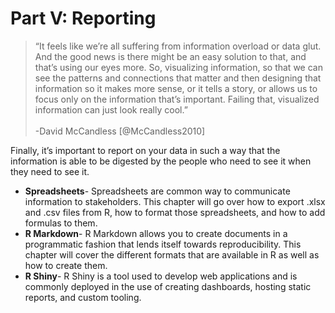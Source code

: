 # Part V: Reporting

> "It feels like we're all suffering from information overload or data glut. And the good news is there might be an easy solution to that, and that's using our eyes more. So, visualizing information, so that we can see the patterns and connections that matter and then designing that information so it makes more sense, or it tells a story, or allows us to focus only on the information that's important. Failing that, visualized information can just look really cool."  <br><br> -David McCandless [@McCandless2010]

Finally, it’s important to report on your data in such a way that the information is able to be digested by the people who need to see it when they need to see it.

- **Spreadsheets**- Spreadsheets are common way to communicate information to stakeholders. This chapter will go over how to export .xlsx and .csv files from R, how to format those spreadsheets, and how to add formulas to them.
- **R Markdown**- R Markdown allows you to create documents in a programmatic fashion that lends itself towards reproducibility. This chapter will cover the different formats that are available in R as well as how to create them.
- **R Shiny**- R Shiny is a tool used to develop web applications and is commonly deployed in the use of creating dashboards, hosting static reports, and custom tooling.